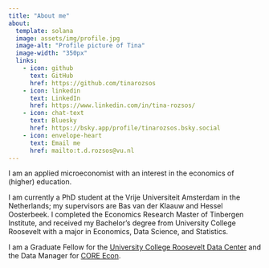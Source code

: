 ```yaml
---
title: "About me"
about:
  template: solana
  image: assets/img/profile.jpg
  image-alt: "Profile picture of Tina"
  image-width: "350px"
  links:
    - icon: github
      text: GitHub
      href: https://github.com/tinarozsos
    - icon: linkedin
      text: LinkedIn
      href: https://www.linkedin.com/in/tina-rozsos/
    - icon: chat-text
      text: Bluesky
      href: https://bsky.app/profile/tinarozsos.bsky.social
    - icon: envelope-heart
      text: Email me
      href: mailto:t.d.rozsos@vu.nl
---
```


I am an applied microeconomist with an interest in the economics of
(higher) education.

I am currently a PhD student at the Vrije Universiteit Amsterdam in the Netherlands; my supervisors are Bas van der
Klaauw and Hessel Oosterbeek.
I completed the Economics Research Master of Tinbergen Institute, and received my Bachelor's degree from University College Roosevelt with a major in Economics, Data Science, and Statistics.

I am a Graduate Fellow for the [University College Roosevelt Data
Center](https://ucrdatacenter.github.io/) and the Data Manager for [CORE
Econ](https://www.core-econ.org/).
